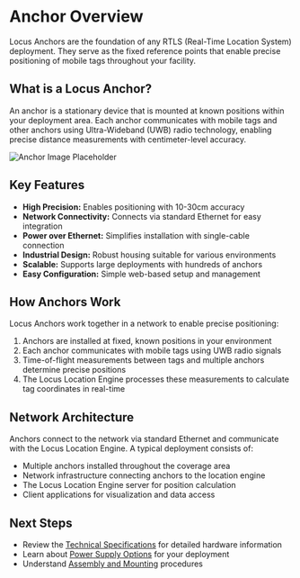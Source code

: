 # Anchor Overview

Locus Anchors are the foundation of any RTLS (Real-Time Location System) deployment. They serve as the fixed reference points that enable precise positioning of mobile tags throughout your facility.

## What is a Locus Anchor?

An anchor is a stationary device that is mounted at known positions within your deployment area. Each anchor communicates with mobile tags and other anchors using Ultra-Wideband (UWB) radio technology, enabling precise distance measurements with centimeter-level accuracy.

![Anchor Image Placeholder](https://via.placeholder.com/400x300?text=Locus+Anchor)

## Key Features

- **High Precision:** Enables positioning with 10-30cm accuracy 
- **Network Connectivity:** Connects via standard Ethernet for easy integration
- **Power over Ethernet:** Simplifies installation with single-cable connection
- **Industrial Design:** Robust housing suitable for various environments
- **Scalable:** Supports large deployments with hundreds of anchors
- **Easy Configuration:** Simple web-based setup and management

## How Anchors Work

Locus Anchors work together in a network to enable precise positioning:

1. Anchors are installed at fixed, known positions in your environment
2. Each anchor communicates with mobile tags using UWB radio signals
3. Time-of-flight measurements between tags and multiple anchors determine precise positions
4. The Locus Location Engine processes these measurements to calculate tag coordinates in real-time

## Network Architecture

Anchors connect to the network via standard Ethernet and communicate with the Locus Location Engine. A typical deployment consists of:

- Multiple anchors installed throughout the coverage area
- Network infrastructure connecting anchors to the location engine
- The Locus Location Engine server for position calculation
- Client applications for visualization and data access

## Next Steps

- Review the [Technical Specifications](TechnicalSpecifications) for detailed hardware information
- Learn about [Power Supply Options](PowerSupply) for your deployment
- Understand [Assembly and Mounting](AssemblyAndMounting) procedures

